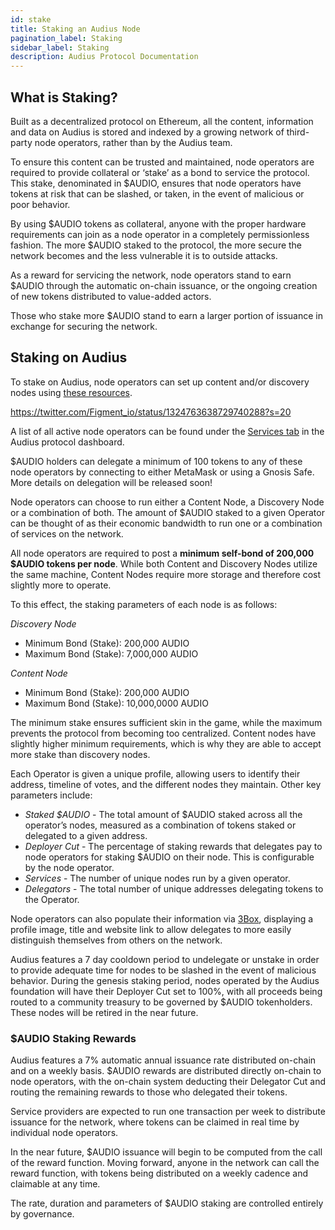 ```yaml
---
id: stake
title: Staking an Audius Node
pagination_label: Staking
sidebar_label: Staking
description: Audius Protocol Documentation
---
```


## What is Staking?

Built as a decentralized protocol on Ethereum, all the content, information and data on Audius is
stored and indexed by a growing network of third-party node operators, rather than by the Audius
team.

To ensure this content can be trusted and maintained, node operators are required to provide
collateral or ‘stake’ as a bond to service the protocol. This stake, denominated in $AUDIO, ensures
that node operators have tokens at risk that can be slashed, or taken, in the event of malicious or
poor behavior.

By using $AUDIO tokens as collateral, anyone with the proper hardware requirements can join as a
node operator in a completely permissionless fashion. The more $AUDIO staked to the protocol, the
more secure the network becomes and the less vulnerable it is to outside attacks.

As a reward for servicing the network, node operators stand to earn $AUDIO through the automatic
on-chain issuance, or the ongoing creation of new tokens distributed to value-added actors.

Those who stake more $AUDIO stand to earn a larger portion of issuance in exchange for securing the
network.

## Staking on Audius

To stake on Audius, node operators can set up content and/or discovery nodes using
[these resources](https://github.com/AudiusProject/audius-protocol/wiki/Staking-Resources).

https://twitter.com/Figment_io/status/1324763638729740288?s=20

A list of all active node operators can be found under the
[Services tab](https://dashboard.audius.org/services) in the Audius protocol dashboard.

$AUDIO holders can delegate a minimum of 100 tokens to any of these node operators by connecting to
either MetaMask or using a Gnosis Safe. More details on delegation will be released soon!

Node operators can choose to run either a Content Node, a Discovery Node or a combination of both.
The amount of $AUDIO staked to a given Operator can be thought of as their economic bandwidth to run
one or a combination of services on the network.

All node operators are required to post a **minimum self-bond of 200,000 $AUDIO tokens per node**.
While both Content and Discovery Nodes utilize the same machine, Content Nodes require more storage
and therefore cost slightly more to operate.

To this effect, the staking parameters of each node is as follows:

_Discovery Node_

- Minimum Bond (Stake): 200,000 AUDIO
- Maximum Bond (Stake): 7,000,000 AUDIO

_Content Node_

- Minimum Bond (Stake): 200,000 AUDIO
- Maximum Bond (Stake): 10,000,0000 AUDIO

The minimum stake ensures sufficient skin in the game, while the maximum prevents the protocol from
becoming too centralized. Content nodes have slightly higher minimum requirements, which is why they
are able to accept more stake than discovery nodes.

Each Operator is given a unique profile, allowing users to identify their address, timeline of
votes, and the different nodes they maintain. Other key parameters include:

- _Staked $AUDIO_ - The total amount of $AUDIO staked across all the operator’s nodes, measured as a
  combination of tokens staked or delegated to a given address.
- _Deployer Cut_ - The percentage of staking rewards that delegates pay to node operators for
  staking $AUDIO on their node. This is configurable by the node operator.
- _Services_ - The number of unique nodes run by a given operator.
- _Delegators_ - The total number of unique addresses delegating tokens to the Operator.

Node operators can also populate their information via [3Box](https://3box.io/), displaying a
profile image, title and website link to allow delegates to more easily distinguish themselves from
others on the network.

Audius features a 7 day cooldown period to undelegate or unstake in order to provide adequate time
for nodes to be slashed in the event of malicious behavior. During the genesis staking period, nodes
operated by the Audius foundation will have their Deployer Cut set to 100%, with all proceeds being
routed to a community treasury to be governed by $AUDIO tokenholders. These nodes will be retired in
the near future.

### $AUDIO Staking Rewards

Audius features a 7% automatic annual issuance rate distributed on-chain and on a weekly basis.
$AUDIO rewards are distributed directly on-chain to node operators, with the on-chain system
deducting their Delegator Cut and routing the remaining rewards to those who delegated their tokens.

Service providers are expected to run one transaction per week to distribute issuance for the
network, where tokens can be claimed in real time by individual node operators.

In the near future, $AUDIO issuance will begin to be computed from the call of the reward function.
Moving forward, anyone in the network can call the reward function, with tokens being distributed on
a weekly cadence and claimable at any time.

The rate, duration and parameters of $AUDIO staking are controlled entirely by governance.
